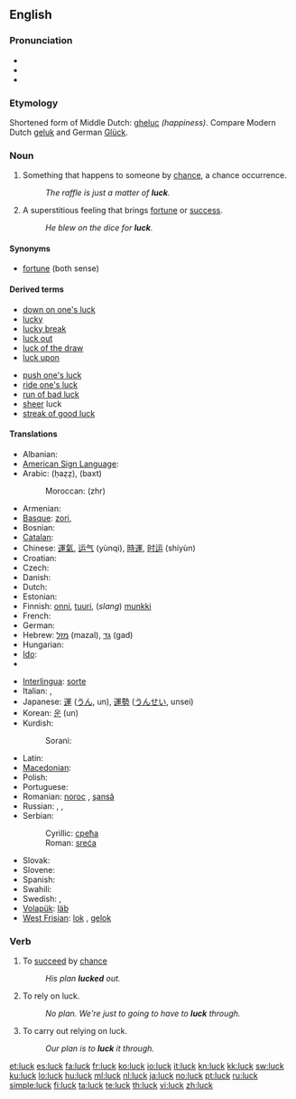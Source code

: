 ==English==

===Pronunciation===
* {{IPA|/'lʌk/}}
* {{audio|en-us-luck.ogg|Audio (US)}}
* {{rhymes|ʌk}}

===Etymology===
Shortened form of Middle Dutch: [[gheluc]] ''(happiness)''. Compare Modern Dutch [[geluk]] and German [[Glück]].

===Noun===
{{en-noun|-}}

# Something that happens to someone by [[chance]], a chance occurrence.
#: ''The raffle is just a matter of '''luck'''.''
# A superstitious feeling that brings [[fortune]] or [[success]].
#: ''He blew on the dice for '''luck'''.''

====Synonyms====
* [[fortune]] (both sense)

====Derived terms====
{{rel-top|terms derived from luck (noun)}}
* [[down on one's luck]]
* [[lucky]]
* [[lucky break]]
* [[luck out]]
* [[luck of the draw]]
* [[luck upon]]
{{rel-mid}}
* [[push one's luck]]
* [[ride one's luck]]
* [[run of bad luck]]
* [[sheer]] luck
* [[streak of good luck]]
{{rel-bottom}}

====Translations====
{{trans-top|something that happens to someone by chance}}
* Albanian: {{t-|sq|fat|xs=Albanian}}
* [[American Sign Language]]: {{tø|ase|Open8@Chin-PalmBack Open8@NearSideChinhigh-PalmForward}}
* Arabic: {{Arab|[[حظ]]}} (ḥaẓẓ), {{Arab|[[بخت]]}} (baxt)
*: Moroccan: {{Arab|[[زهر]]}} (zhr)
* Armenian: {{t+|hy|բախտ|tr=baxt}}
* [[Basque]]: [[zori]],  {{t+|eu|adur|xs=Basque}}
* Bosnian: {{t-|bs|sreća|f}}
* [[Catalan]]: {{t+|ca|sort|f}}
* Chinese: [[運氣]], [[运气]] (yùnqi), [[時運]], [[时运]] (shíyùn)
* Croatian: {{t-|hr|sreća|f}}
* Czech: {{t-|cs|štěstí|n}}
* Danish: {{t+|da|held|n}}
* Dutch: {{t+|nl|geluk|n}}
* Estonian: {{t-|et|õnn}}
* Finnish: [[onni]], [[tuuri]], (''slang'') [[munkki]]
* French: {{t+|fr|chance|f}}
* German: {{t+|de|Glück|n}}
* Hebrew: [[מזל]] (mazal), [[גד]] (gad)
* Hungarian: {{t+|hu|szerencse}}
* [[Ido]]: {{t+|io|chanco|xs=Ido}}
* {{trreq|Indonesian}}
{{trans-mid}}
* [[Interlingua]]: [[sorte]]
* Italian: {{t+|it|fortuna|f}}, {{t+|it|sorte|f}}
* Japanese: [[運]] ([[うん]], un), [[運勢]] ([[うんせい]], unsei)
* Korean: [[운]] (un)
* Kurdish:
*: Sorani: {{t|ku|به‌خت|tr=bext|sc=ku-Arab}}
* Latin: {{t|la|fortuna|f|alt=fortūna}}
* [[Macedonian]]: {{t|mk|среќа|f|tr=sréḱa}}
* Polish: {{t+|pl|szczęście|n}}
* Portuguese: {{t+|pt|sorte|f}}
* Romanian: [[noroc]] {{n}}, [[şansă]] {{f}}
* Russian: {{t+|ru|удача|f|tr=udáča}}, {{t+|ru|везение|n|tr=vezénije}}, {{t+|ru|счастье|n|tr=sčást’je}}
* Serbian:
*: Cyrillic: [[срећа#Serbian|срећа]] {{f}}
*: Roman: [[sreća#Serbian|sreća]] {{f}}
* Slovak: {{t+|sk|šťastie|n}}
* Slovene: {{t-|sl|sreča|f}}
* Spanish: {{t+|es|suerte|f}}
* Swahili: {{t+|sw|bahati|xs=Swahili}}
* Swedish: {{t+|sv|lycka}}, {{t+|sv|tur}}
* [[Volapük]]: [[läb]]
* [[West Frisian]]: [[lok]] {{n}}, [[gelok]] {{n}}
{{trans-bottom}}

===Verb===
{{en-verb}}

# {{intransitive}} To [[succeed]] by [[chance]]
#: ''His plan '''lucked''' out.''
# {{intransitive}} To rely on luck.
#: ''No plan. We're just to going to have to '''luck''' through.''
# {{transitive}} To carry out relying on luck.
#: ''Our plan is to '''luck''' it through.''

[[et:luck]]
[[es:luck]]
[[fa:luck]]
[[fr:luck]]
[[ko:luck]]
[[io:luck]]
[[it:luck]]
[[kn:luck]]
[[kk:luck]]
[[sw:luck]]
[[ku:luck]]
[[lo:luck]]
[[hu:luck]]
[[ml:luck]]
[[nl:luck]]
[[ja:luck]]
[[no:luck]]
[[pt:luck]]
[[ru:luck]]
[[simple:luck]]
[[fi:luck]]
[[ta:luck]]
[[te:luck]]
[[th:luck]]
[[vi:luck]]
[[zh:luck]]